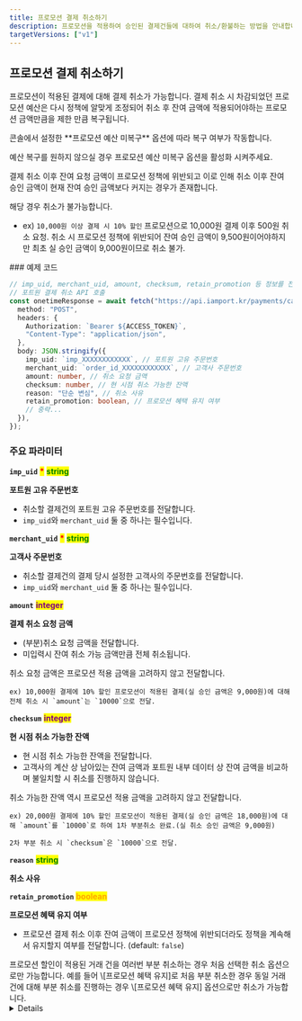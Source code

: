```yaml
---
title: 프로모션 결제 취소하기
description: 프로모션을 적용하여 승인된 결제건들에 대하여 취소/환불하는 방법을 안내합니다.
targetVersions: ["v1"]
---
```



## 프로모션 결제 취소하기

프로모션이 적용된 결제에 대해 결제 취소가 가능합니다.
결제 취소 시 차감되었던 프로모션 예산은 다시 정책에 알맞게 조정되어 취소 후 잔여 금액에 적용되어야하는 프로모션 금액만큼을
제한 만큼 복구됩니다.

<Hint style="info">
  콘솔에서 설정한 **프로모션 예산 미복구** 옵션에 따라 복구 여부가 작동합니다.

  예산 복구를 원하지 않으실 경우 프로모션 예산 미복구 옵션을 활성화 시켜주세요.
</Hint>

<Hint style="danger">
  결제 취소 이후 잔여 요청 금액이 프로모션 정책에 위반되고 이로 인해 취소 이후 잔여 승인 금액이 현재 잔여 승인 금액보다 커지는 경우가 존재합니다.

  해당 경우 취소가 불가능합니다.

  - ex) `10,000원 이상 결제 시 10% 할인` 프로모션으로 10,000원 결제 이후 500원 취소 요청.
    취소 시 프로모션 정책에 위반되어 잔여 승인 금액이 9,500원이어야하지만 최초 실 승인 금액이 9,000원이므로 취소 불가.
</Hint>

<VersionGate v="v1">
  ### 예제 코드

  ```ts
  // imp_uid, merchant_uid, amount, checksum, retain_promotion 등 정보를 전달받습니다.
  // 포트원 결제 취소 API 호출
  const onetimeResponse = await fetch("https://api.iamport.kr/payments/cancel", {
    method: "POST",
    headers: {
      Authorization: `Bearer ${ACCESS_TOKEN}`,
      "Content-Type": "application/json",
    },
    body: JSON.stringify({
      imp_uid: `imp_XXXXXXXXXXXX`, // 포트원 고유 주문번호
      merchant_uid: `order_id_XXXXXXXXXXXX`, // 고객사 주문번호
      amount: number, // 취소 요청 금액
      checksum: number, // 현 시점 취소 가능한 잔액
      reason: "단순 변심", // 취소 사유
      retain_promotion: boolean, // 프로모션 혜택 유지 여부
      // 중략...
    }),
  });
  ```

  ### 주요 파라미터

  **`imp_uid`** <mark style="color:red;">**\***</mark> <mark style="color:green;">**string**</mark>

  **포트원 고유 주문번호**

  - 취소할 결제건의 포트원 고유 주문번호를 전달합니다.
  - `imp_uid`와 `merchant_uid` 둘 중 하나는 필수입니다.

  **`merchant_uid`** <mark style="color:red;">**\***</mark> <mark style="color:green;">**string**</mark>

  **고객사 주문번호**

  - 취소할 결제건의 결제 당시 설정한 고객사의 주문번호를 전달합니다.
  - `imp_uid`와 `merchant_uid` 둘 중 하나는 필수입니다.

  **`amount`** <mark style="color:purple;">**integer**</mark>

  **결제 취소 요청 금액**

  - (부분)취소 요청 금액을 전달합니다.
  - 미입력시 잔여 취소 가능 금액만큼 전체 취소됩니다.

  <Hint style="danger">
    취소 요청 금액은 프로모션 적용 금액을 고려하지 않고 전달합니다.

    ex) 10,000원 결제에 10% 할인 프로모션이 적용된 결제(실 승인 금액은 9,000원)에 대해 전체 취소 시 `amount`는 `10000`으로 전달.
  </Hint>

  **`checksum`** <mark style="color:purple;">**integer**</mark>

  **현 시점 취소 가능한 잔액**

  - 현 시점 취소 가능한 잔액을 전달합니다.
  - 고객사의 계산 상 남아있는 잔여 금액과 포트원 내부 데이터 상 잔여 금액을 비교하며 불일치할 시 취소를 진행하지 않습니다.

  <Hint style="danger">
    취소 가능한 잔액 역시 프로모션 적용 금액을 고려하지 않고 전달합니다.

    ex) 20,000원 결제에 10% 할인 프로모션이 적용된 결제(실 승인 금액은 18,000원)에 대해 `amount`를 `10000`로 하여 1차 부분취소 완료.(실 취소 승인 금액은 9,000원)

    2차 부분 취소 시 `checksum`은 `10000`으로 전달.
  </Hint>

  **`reason`** <mark style="color:green;">**string**</mark>

  **취소 사유**

  **`retain_promotion`** <mark style="color:orange;">**boolean**</mark>

  **프로모션 혜택 유지 여부**

  - 프로모션 결제 취소 이후 잔여 금액이 프로모션 정책에 위반되더라도 정책을 계속해서 유지할지 여부를 전달합니다. (default: `false`)

  <Hint style="warning">
    프로모션 할인이 적용된 거래 건을 여러번 부분 취소하는 경우 처음 선택한 취소 옵션으로만 가능합니다. 예를 들어 \[프로모션 혜택 유지]로 처음 부분 취소한 경우 동일 거래 건에 대해 부분 취소를 진행하는 경우 \[프로모션 혜택 유지] 옵션으로만 취소가 가능합니다.
  </Hint>

  <Details>
    <Details.Summary> 프로모션 혜택 유지 여부 예시 </Details.Summary>

    <Details.Content>
      - 프로모션 혜택 유지 (`true`): 결제 부분 취소시 잔여 결제 금액이 할인 적용 기준 금액보다 적더라도 프로모션 할인 혜택이 그대로 유지됩니다. 할인 혜택을 동일한 수준으로 유지하기 위해 기존에 적용된 할인 조건을 할인율로 환산하여 적용하게 됩니다.
        - ex1) 프로모션 할인 조건이 `5천원 이상 결제시 10% 할인`일 때, 6000원 결제 요청시 프로모션 할인이 적용되어 5400원이 실제 결제됩니다. 이 때, 2000원 부분 취소시 **프로모션 혜택 조정** 옵션을 선택한 경우 프로모션 조건에 부합하지 않아 실제 1400원이 결제 취소 요청되며, 결제 완료 금액은 4000원이 됩니다.
        - ex2) 프로모션 할인 조건이 `5천원 이상 결제시 1000원 할인`일 때, 6000원 결제 요청시 프로모션 할인이 적용되어 5000원이 실제 결제됩니다. 이 때, 2000원 부분 취소시 **프로모션 혜택 조정** 옵션을 선택한 경우 프로모션 조건에 부합하지 않아 실제 1000원이 결제 취소 요청되며, 결제 완료 금액은 4000원이 됩니다.

      - 프로모션 혜택 조정 (`false`) : 결제 부분 취소시 잔여 결제 금액이 할인 적용 기준 금액보다 적은 경우 잔여 결제 금액에 맞추어 프로모션 할인 금액이 차감되어 적용됩니다.
        - ex1) 프로모션 할인 조건이 `5천원 이상 결제시 10% 할인`일 때, 6000원 결제 요청시 프로모션 할인이 적용되어 5400원이 실제 결제됩니다. 이 때, 2000원 부분 취소시 **프로모션 혜택 유지** 옵션을 선택한 경우 실제 1800원이 결제 취소 요청되며, 결제 완료 금액은 3600원이 됩니다. (주문금액 6000원에서 2000원 부분 취소시 주문금액은 4000원이며 기존 할인 조건인 10% 할인이 유지되어 실 결제 금액은 3600원이 됩니다.)
        - ex2) 프로모션 할인 조건이 `5천원 이상 결제시 1000원 할인`일 때 6000원 결제 요청시 프로모션 할인이 적용되어 5000원이 실제 결제됩니다. 이 때, 2000원 부분 취소시 **프로모션 혜택 유지** 옵션을 선택한 경우 실제 1800원이 결제 취소 요청되며, 결제 완료 금액은 3200원이 됩니다. (본 예시에서 기존에 적용된 할인 조건인 5천원 이상 결제시 1000원 할인은 20% 할인으로 환산됩니다. 주문금액 6000원에서 2000원 부분 취소시 남은 주문금액은 4000원이므로, 취소 이후 결제 완료 금액은 3200원이 되고 실제 취소 금액은 1800원이 됩니다.)
    </Details.Content>
  </Details>
</VersionGate>
